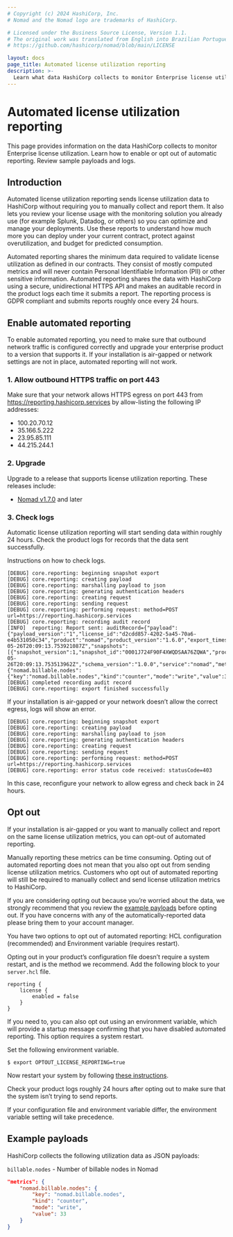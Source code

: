 ```yaml
---
# Copyright (c) 2024 HashiCorp, Inc.
# Nomad and the Nomad logo are trademarks of HashiCorp.

# Licensed under the Business Source License, Version 1.1.
# The original work was translated from English into Brazilian Portuguese.
# https://github.com/hashicorp/nomad/blob/main/LICENSE

layout: docs
page_title: Automated license utilization reporting
description: >-
  Learn what data HashiCorp collects to monitor Enterprise license utilization. Enable or opt out of automatic reporting. Review sample payloads and logs.
---
```


# Automated license utilization reporting

<EnterpriseAlert product="nomad" />

This page provides information on the data HashiCorp collects to monitor
Enterprise license utilization. Learn how to enable or opt out of automatic
reporting. Review sample payloads and logs.

## Introduction

Automated license utilization reporting sends license utilization data to HashiCorp without requiring you
to manually collect and report them. It also lets you review your license usage with the monitoring
solution you already use (for example Splunk, Datadog, or others) so you can optimize and manage your
deployments. Use these reports to understand how much more you can deploy under your current contract,
protect against overutilization, and budget for predicted consumption.

Automated reporting shares the minimum data required to validate license utilization as defined in our
contracts. They consist of mostly computed metrics and will never contain Personal Identifiable Information
(PII) or other sensitive information. Automated reporting shares the data with HashiCorp using a secure,
unidirectional HTTPS API and makes an auditable record in the product logs each time it submits a report.
The reporting process is GDPR compliant and submits reports roughly once every 24 hours.

## Enable automated reporting

To enable automated reporting, you need to make sure that outbound network traffic is configured correctly
and upgrade your enterprise product to a version that supports it. If your installation is air-gapped or
network settings are not in place, automated reporting will not work.

### 1. Allow outbound HTTPS traffic on port 443

Make sure that your network allows HTTPS egress on port 443 from https://reporting.hashicorp.services by
allow-listing the following IP addresses:

- 100.20.70.12
- 35.166.5.222
- 23.95.85.111
- 44.215.244.1

### 2. Upgrade

Upgrade to a release that supports license utilization reporting. These releases include:
- [Nomad v1.7.0](/nomad/downloads) and later

### 3. Check logs

Automatic license utilization reporting will start sending data within roughly 24 hours. Check the product
logs for records that the data sent successfully.

Instructions on how to check logs.

```
[DEBUG] core.reporting: beginning snapshot export
[DEBUG] core.reporting: creating payload
[DEBUG] core.reporting: marshalling payload to json
[DEBUG] core.reporting: generating authentication headers
[DEBUG] core.reporting: creating request
[DEBUG] core.reporting: sending request
[DEBUG] core.reporting: performing request: method=POST url=https://reporting.hashicorp.services
[DEBUG] core.reporting: recording audit record
[INFO]  reporting: Report sent: auditRecord={"payload":{"payload_version":"1","license_id":"d2cdd857-4202-5a45-70a6-e4b531050c34","product":"nomad","product_version":"1.6.0","export_timestamp":"2023-05-26T20:09:13.753921087Z","snapshots":[{"snapshot_version":1,"snapshot_id":"0001J724F90F4XWQDSAA76ZQWA","process_id":"01H1CTJPC1S8H7Q45MKTJ689ZW","timestamp":"2023-05-26T20:09:13.753513962Z","schema_version":"1.0.0","service":"nomad","metrics":{"nomad.billable.nodes":{"key":"nomad.billable.nodes","kind":"counter","mode":"write","value":33}}}]}}
[DEBUG] completed recording audit record
[DEBUG] core.reporting: export finished successfully
```

If your installation is air-gapped or your network doesn’t allow the correct egress, logs will show an
error.

```
[DEBUG] core.reporting: beginning snapshot export
[DEBUG] core.reporting: creating payload
[DEBUG] core.reporting: marshalling payload to json
[DEBUG] core.reporting: generating authentication headers
[DEBUG] core.reporting: creating request
[DEBUG] core.reporting: sending request
[DEBUG] core.reporting: performing request: method=POST url=https://reporting.hashicorp.services
[DEBUG] core.reporting: error status code received: statusCode=403
```

In this case, reconfigure your network to allow egress and check back in 24 hours.

## Opt out

If your installation is air-gapped or you want to manually collect and report on the same license
utilization metrics, you can opt-out of automated reporting.

Manually reporting these metrics can be time consuming. Opting out of automated reporting does not mean that
you also opt out from sending license utilization metrics. Customers who opt out of automated reporting will
still be required to manually collect and send license utilization metrics to HashiCorp.

If you are considering opting out because you’re worried about the data, we strongly recommend that you
review the [example payloads](#example-payloads) before opting out. If you have concerns with any of the
automatically-reported data please bring them to your account manager.

You have two options to opt out of automated reporting: HCL configuration (recommended) and Environment
variable (requires restart).

Opting out in your product’s configuration file doesn’t require a system restart, and is the method we
recommend. Add the following block to your `server.hcl` file.

```hcl
reporting {
	license {
		enabled = false
    }
}
```

If you need to, you can also opt out using an environment variable, which will provide a startup message
confirming that you have disabled automated reporting. This option requires a system restart.

Set the following environment variable.

```
$ export OPTOUT_LICENSE_REPORTING=true
```

Now restart your system by following [these instructions](/nomad/docs/operations/nomad-agent).

Check your product logs roughly 24 hours after opting out to make sure that the system isn’t trying to send
reports.

If your configuration file and environment variable differ, the environment variable setting will take
precedence.

## Example payloads

HashiCorp collects the following utilization data as JSON payloads:

`billable.nodes` - Number of billable nodes in Nomad

```json
"metrics": {
    "nomad.billable.nodes": {
        "key": "nomad.billable.nodes",
        "kind": "counter",
        "mode": "write",
        "value": 33
    }
}
```
